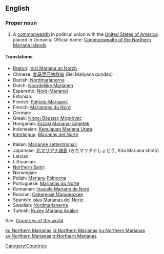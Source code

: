 ==English==

===Proper noun===
{{infl|en|proper noun}}

# A [[commonwealth]] in political union with the [[United States of America]]; placed in Oceania. Official name: [[Commonwealth of the Northern Mariana Islands]].

====Translations====
{{trans-top|Northern Marianas}}
* [[Breton]]: [[Inizi Mariana an Norzh]]
* Chinese: [[北马里亚纳群岛]] (Bei Maliyana qundao)
* Danish: [[Nordmarianerne]]
* Dutch: [[Noordelijke Marianen]]
* Esperanto: [[Nord-Marianoj]]
* Estonian: {{t|et|Põhja-Mariaanid}}
* Finnish: [[Pohjois-Mariaanit]]
* French: [[Mariannes du Nord]]
* German: {{t-|de|Nördliche Marianen}}
* Greek: [[Νήσοι Βόρειες Μαριάνες]]
* Hungarian: [[Északi Mariana-szigetek]]
* Indonesian: [[Kepulauan Mariana Utara]]
* [[Interlingua]]: [[Marianas del Norte]]
{{trans-mid}}
* Italian: [[Marianne settentrionali]]
* Japanese: [[北マリアナ諸島]] (きたマリアナしょとう, Kita Mariana shotō)
* Latvian: {{t|lv|Ziemeļu Marianas Salas}}
* Lithuanian: {{t|lt|Marianos Šiaurinės Salos}}
* [[Northern Sami]]: {{tø|se|Davve-Mariánat}}
* Norwegian: {{t|no|Nord-Marianene}}
* Polish: [[Mariany Północne]]
* Portuguese: [[Marianas do Norte]]
* Romanian: [[Insulele Mariane de Nord]]
* Russian: [[Северные Марианские]]
* Spanish: [[Islas Marianas del Norte]]
* Swedish: [[Nordmarianerna]]
* Turkish: [[Kuzey Mariana Adaları]]
{{trans-bottom}}
''See'': [[Appendix:Countries of the world|Countries of the world]]

[[Category:Countries]]

[[ko:Northern Marianas]]
[[id:Northern Marianas]]
[[hu:Northern Marianas]]
[[sv:Northern Marianas]]
[[tr:Northern Marianas]]